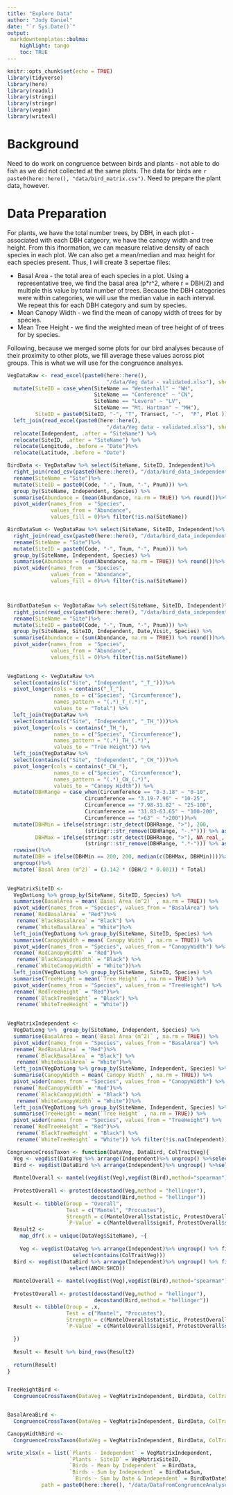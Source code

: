 ```yaml
---
title: "Explore Data"
author: "Jody Daniel"
date: "`r Sys.Date()`"
output: 
 markdowntemplates::bulma:
    highlight: tango
    toc: TRUE
---
```


```r
knitr::opts_chunk$set(echo = TRUE)
library(tidyverse)
library(here)
library(readxl)
library(stringi)
library(stringr)
library(vegan)
library(writexl)
```

# Background

Need to do work on congruence between birds and plants - not able to do fish as we did not collected at the same plots. The data for birds are `r paste0(here::here(), "data/bird_matrix.csv")`. Need to prepare the plant data, however.

# Data Preparation
For plants, we have the total number trees, by DBH, in each plot - associated with each DBH catgeory, we have the canopy width and tree height. From this ifnormation, we can measure relative density of each species in each plot. We can also get a mean/median and max height for each species present. Thus, I will create 3 sepertae files:

* Basal Area - the total area of each species in a plot. Using a representative tree, we find the basal area (p*r^2, where r = DBH/2) and multiple this value by total number of trees. Because the DBH categories were within categories, we will use the median value in each interval. We repeat this for each DBH category and sum by species.
* Mean Canopy Width - we find the mean of canopy width of trees for by species. 
* Mean Tree Height - we find the weighted mean of tree height of of trees for by species. 

Following, because we merged some plots for our bird analyses because of their proximity to other plots, we fill average these values across plot groups. This is what we will use for the congruence analsyes.

```r
VegDataRaw <- read_excel(paste0(here::here(),
                                "/data/Veg data - validated.xlsx"), sheet = "Plants") %>%
  mutate(SiteID = case_when(SiteName == "Westerhall" ~ "WH",
                            SiteName == "Conference" ~ "CN",
                            SiteName == "Levera" ~ "LV",
                            SiteName == "Mt. Hartman" ~ "MH"),
         SiteID = paste0(SiteID, "-", "T", Transect, "-",  "P", Plot )) %>%
  left_join(read_excel(paste0(here::here(),
                                "/data/Veg data - validated.xlsx"), sheet = "Site Joins"))%>%
  relocate(Independent, .after = "SiteName") %>%
  relocate(SiteID, .after = "SiteName") %>%
  relocate(Longitude, .before = "Date")%>%
  relocate(Latitude, .before = "Date")

BirdData <- VegDataRaw %>% select(SiteName, SiteID, Independent)%>%
  right_join(read_csv(paste0(here::here(), "/data/bird_data_independent reps.csv"))%>%
  rename(SiteName = "Site")%>%
  mutate(SiteID = paste0(Code, "-", Tnum, "-", Pnum))) %>%
  group_by(SiteName, Independent, Species) %>%
  summarise(Abundance = (mean(Abundance, na.rm = TRUE)) %>% round())%>%
  pivot_wider(names_from  = "Species",
              values_from = "Abundance",
              values_fill = 0)%>% filter(!is.na(SiteName))

BirdDataSum <- VegDataRaw %>% select(SiteName, SiteID, Independent)%>%
  right_join(read_csv(paste0(here::here(), "/data/bird_data_independent reps.csv"))%>%
  rename(SiteName = "Site")%>%
  mutate(SiteID = paste0(Code, "-", Tnum, "-", Pnum))) %>%
  group_by(SiteName, Independent, Species) %>%
  summarise(Abundance = (sum(Abundance, na.rm = TRUE)) %>% round())%>%
  pivot_wider(names_from  = "Species",
              values_from = "Abundance",
              values_fill = 0)%>% filter(!is.na(SiteName))



BirdDatDateSum <- VegDataRaw %>% select(SiteName, SiteID, Independent)%>%
  right_join(read_csv(paste0(here::here(), "/data/bird_data_independent reps.csv"))%>%
  rename(SiteName = "Site")%>%
  mutate(SiteID = paste0(Code, "-", Tnum, "-", Pnum))) %>%
  group_by(SiteName, SiteID, Independent, Date,Visit, Species) %>%
  summarise(Abundance = (sum(Abundance, na.rm = TRUE)) %>% round())%>%
  pivot_wider(names_from  = "Species",
              values_from = "Abundance",
              values_fill = 0)%>% filter(!is.na(SiteName))
  
```

```r
VegDatLong <- VegDataRaw %>%
  select(contains(c("Site", "Independent", "_T_")))%>%
  pivot_longer(cols = contains("_T_"),
               names_to = c("Species", "Circumference"),
               names_pattern = "(.*)_T_(.*)",
               values_to = "Total") %>%
  left_join(VegDataRaw %>%
  select(contains(c("Site", "Independent", "_TH_")))%>%
  pivot_longer(cols = contains("_TH_"),
               names_to = c("Species", "Circumference"),
               names_pattern = "(.*)_TH_(.*)",
               values_to = "Tree Height")) %>%
  left_join(VegDataRaw %>%
  select(contains(c("Site", "Independent", "_CW_")))%>%
  pivot_longer(cols = contains("_CW_"),
               names_to = c("Species", "Circumference"),
               names_pattern = "(.*)_CW_(.*)",
               values_to = "Canopy Width")) %>%
  mutate(DBHRange = case_when(Circumference == "0-3.18" ~ "0-10",
                         Circumference == "3.19-7.96" ~ "10-25",
                         Circumference == "7.98-31.82" ~ "25-100",
                         Circumference == "31.83-63.65" ~ "100-200",
                         Circumference == ">63" ~ ">200"))%>%
  mutate(DBHMin = ifelse(stringr::str_detect(DBHRange, ">"), 200, 
                         (stringr::str_remove(DBHRange, "-.*"))) %>% as.numeric(),
         DBHMax = ifelse(stringr::str_detect(DBHRange, ">"), NA_real_, 
                         (stringr::str_remove(DBHRange, ".*-"))) %>% as.numeric()) %>%
  rowwise()%>%
  mutate(DBH = ifelse(DBHMin == 200, 200, median(c(DBHMax, DBHMin))))%>%
  ungroup()%>%
  mutate(`Basal Area (m^2)` = (3.142 * (DBH/2 * 0.001)) * Total)
  
```



```r

VegMatrixSiteID <-
  VegDatLong %>% group_by(SiteName, SiteID, Species) %>%
  summarise(BasalArea = mean(`Basal Area (m^2)` , na.rm = TRUE)) %>%
  pivot_wider(names_from = "Species", values_from = "BasalArea") %>%
  rename(`RedBasalArea` = "Red")%>%
   rename(`BlackBasalArea` = "Black") %>%
   rename(`WhiteBasalArea` = "White")%>%
  left_join(VegDatLong %>% group_by(SiteName, SiteID, Species) %>%
  summarise(CanopyWidth = mean(`Canopy Width` , na.rm = TRUE)) %>%
  pivot_wider(names_from = "Species", values_from = "CanopyWidth") %>%
  rename(`RedCanopyWidth` = "Red")%>%
   rename(`BlackCanopyWidth` = "Black") %>%
   rename(`WhiteCanopyWidth` = "White"))%>%
  left_join(VegDatLong %>% group_by(SiteName, SiteID, Species) %>%
  summarise(TreeHeight = mean(`Tree Height` , na.rm = TRUE)) %>%
  pivot_wider(names_from = "Species", values_from = "TreeHeight") %>%
  rename(`RedTreeHeight` = "Red")%>%
   rename(`BlackTreeHeight` = "Black") %>%
   rename(`WhiteTreeHeight` = "White"))
  

VegMatrixIndependent <-
  VegDatLong %>%  group_by(SiteName, Independent, Species) %>%
  summarise(BasalArea = mean(`Basal Area (m^2)` , na.rm = TRUE)) %>%
  pivot_wider(names_from = "Species", values_from = "BasalArea") %>%
  rename(`RedBasalArea` = "Red")%>%
   rename(`BlackBasalArea` = "Black") %>%
   rename(`WhiteBasalArea` = "White")%>%
  left_join(VegDatLong %>% group_by(SiteName, Independent, Species) %>%
  summarise(CanopyWidth = mean(`Canopy Width` , na.rm = TRUE)) %>%
  pivot_wider(names_from = "Species", values_from = "CanopyWidth") %>%
  rename(`RedCanopyWidth` = "Red")%>%
   rename(`BlackCanopyWidth` = "Black") %>%
   rename(`WhiteCanopyWidth` = "White"))%>%
  left_join(VegDatLong %>% group_by(SiteName, Independent, Species) %>%
  summarise(TreeHeight = mean(`Tree Height` , na.rm = TRUE)) %>%
  pivot_wider(names_from = "Species", values_from = "TreeHeight") %>%
  rename(`RedTreeHeight` = "Red")%>%
   rename(`BlackTreeHeight` = "Black") %>%
   rename(`WhiteTreeHeight` = "White")) %>% filter(!is.na(Independent))

```




```r
CongruenceCrossTaxon <- function(DataVeg, DataBird, ColTraitVeg){
  Veg <- vegdist(DataVeg %>% arrange(Independent)%>% ungroup() %>%select(contains(ColTraitVeg)))
  Bird <- vegdist(DataBird %>% arrange(Independent)%>% ungroup() %>%select(ANCH:SHCO))
  
  MantelOverall <- mantel(vegdist(Veg),vegdist(Bird),method="spearman")
  
  ProtestOverall <- protest(decostand(Veg,method = "hellinger"),
                           decostand(Bird,method = "hellinger"))
  Result <- tibble(Group = "Overall",
                   Test = c("Mantel", "Procustes"),
                   Strength = c(MantelOverall$statistic, ProtestOverall$t0),
                   `P-Value` = c(MantelOverall$signif, ProtestOverall$signif))
  Result2 <-
    map_dfr(.x = unique(DataVeg$SiteName), ~{
    
    Veg <- vegdist(DataVeg %>% arrange(Independent)%>% ungroup() %>% filter(SiteName == .x)%>%
                     select(contains(ColTraitVeg)))
  Bird <- vegdist(DataBird %>% arrange(Independent)%>% ungroup() %>% filter(SiteName == .x)%>%
                    select(ANCH:SHCO))
  
  MantelOverall <- mantel(vegdist(Veg),vegdist(Bird),method="spearman")
  
  ProtestOverall <- protest(decostand(Veg,method = "hellinger"),
                            decostand(Bird,method = "hellinger"))
  Result <- tibble(Group = .x,
                   Test = c("Mantel", "Procustes"),
                   Strength = c(MantelOverall$statistic, ProtestOverall$t0),
                   `P-Value` = c(MantelOverall$signif, ProtestOverall$signif))
    
  })
  
  Result <- Result %>% bind_rows(Result2)
  
  return(Result)
}


TreeHeightBird <- 
  CongruenceCrossTaxon(DataVeg = VegMatrixIndependent, BirdData, ColTraitVeg = "TreeHeight") %>% arrange(Test)


BasalAreaBird <- 
  CongruenceCrossTaxon(DataVeg = VegMatrixIndependent, BirdData, ColTraitVeg = "BasalArea") %>% arrange(Test)

CanopyWidthBird <- 
  CongruenceCrossTaxon(DataVeg = VegMatrixIndependent, BirdData, ColTraitVeg = "CanopyWidth") %>% arrange(Test)


```


```r
write_xlsx(x = list(`Plants - Independent` = VegMatrixIndependent,
                    `Plants - SiteID` = VegMatrixSiteID,
                    `Birds - Mean by Independent` = BirdData,
                    `Birds - Sum by Independent` = BirdDataSum,
                     `Birds - Sum by Date & Independent` = BirdDatDateSum),
           path = paste0(here::here(), "/data/DataFromCongruenceAnalyses.xlsx"))
```
